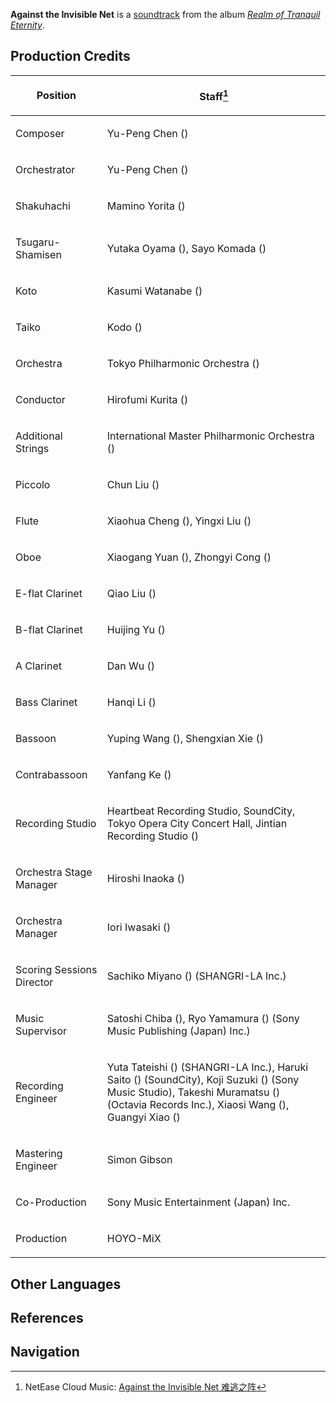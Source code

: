 {{Soundtrack Infobox
|title          =
|image          = Realm of Tranquil Eternity.png
|album          = Realm of Tranquil Eternity
|disc           = 3
|number         = 60
|featured       =
|featured2      =
|featured3      =
|featured_disc  =
|featured_disc2 =
|featured_disc3 =
|youtube_id     = B2JFHBB-zRE
|youtube_time   = 254
|spotify_id     = 15TvpcADxRquD2tT44FNjM
|played_in      = Inazuma Battle Theme
|during         = [[Inazuma]] (Combat), [[Domains]]
|domain         = Violet Court
|previous       = Duel in the Mist
|next           = Overlord of the Thunderstorm
}}
'''Against the Invisible Net''' is a [[soundtrack]] from the album ''[[Realm of Tranquil Eternity]]''.

==Production Credits==
{| class="wikitable" style="text-align:left; height:0.5em"
! Position
! Staff<ref>NetEase Cloud Music: [https://music.163.com/#/song?id=1879108767 Against the Invisible Net 难逃之阵]</ref>
|-
! Composer
| Yu-Peng Chen ({{zh|陈致逸}})
|-
! Orchestrator
| Yu-Peng Chen ({{zh|陈致逸}})
|-
! Shakuhachi
| Mamino Yorita ({{ja|寄田 真見乃}})
|-
! Tsugaru-Shamisen
| Yutaka Oyama ({{ja|小山 豊}}), Sayo Komada ({{ja|駒田 早代}})
|-
! Koto
| Kasumi Watanabe ({{ja|渡邊 香澄}})
|-
! Taiko
| Kodo ({{ja|太鼓芸能集団 鼓童}})
|-
! Orchestra
| Tokyo Philharmonic Orchestra ({{ja|東京フィルハーモニー交響楽団}})
|-
! Conductor
| Hirofumi Kurita ({{ja|栗田 博文}})
|-
! Additional Strings
| International Master Philharmonic Orchestra ({{zh|国际首席爱乐乐团}})
|-
! Piccolo
| Chun Liu ({{zh|短笛}})
|-
! Flute
| Xiaohua Cheng ({{zh|程晓华}}), Yingxi Liu ({{zh|刘颖熙}})
|-
! Oboe
| Xiaogang Yuan ({{zh|袁小钢}}), Zhongyi Cong ({{zh|丛众一}})
|-
! E-flat Clarinet
| Qiao Liu ({{zh|刘峤}})
|-
! B-flat Clarinet
| Huijing Yu ({{zh|庾慧晶}})
|-
! A Clarinet
| Dan Wu ({{zh|吴丹}})
|-
! Bass Clarinet
| Hanqi Li ({{zh|李翰琪}})
|-
! Bassoon
| Yuping Wang ({{zh|王昱平}}), Shengxian Xie ({{zh|谢圣娴}})
|-
! Contrabassoon
| Yanfang Ke ({{zh|柯燕芳}})
|-
! Recording Studio
| Heartbeat Recording Studio, SoundCity, Tokyo Opera City Concert Hall, Jintian Recording Studio ({{zh|金田录音棚}})
|-
! Orchestra Stage Manager
| Hiroshi Inaoka ({{ja|稲岡 宏司}})
|-
! Orchestra Manager
| Iori Iwasaki ({{ja|岩崎 井織}})
|-
! Scoring Sessions Director
| Sachiko Miyano ({{ja|宮野 幸子}}) (SHANGRI-LA Inc.)
|-
! Music Supervisor
| Satoshi Chiba ({{ja|千葉 智史}}), Ryo Yamamura ({{ja|山村 涼}}) (Sony Music Publishing (Japan) Inc.)
|-
! Recording Engineer
| Yuta Tateishi ({{ja|立石 佑太}}) (SHANGRI-LA Inc.), Haruki Saito ({{ja|齋藤 春樹}}) (SoundCity), Koji Suzuki ({{ja|鈴木 浩二}}) (Sony Music Studio), Takeshi Muramatsu ({{ja|村松 健}}) (Octavia Records Inc.), Xiaosi Wang ({{zh|王小四}}), Guangyi Xiao ({{zh|肖广一}})
|-
! Mastering Engineer
| Simon Gibson
|-
! Co-Production
| Sony Music Entertainment (Japan) Inc.
|-
! Production
| HOYO-MiX
|}

==Other Languages==
{{Other Languages
|en      = Against the Invisible Net
|zhs     = 难逃之阵
|zhs_rm  = Nántáo zhī Zhèn
|zht     = 難逃之陣
|zht_rm  = Nántáo zhī Zhèn
|zh_tl   = 
|ja      = 逃れられぬ陣
|ja_rm   = Nogarerarenu Jin
|ja_tl   = Unescapable Position
|tr      = 
|tr_tl   = 
|it      = 
|it_tl   = 
}}

==References==
{{Reflist}}

==Navigation==
{{Soundtrack Navbox|Realm of Tranquil Eternity}}